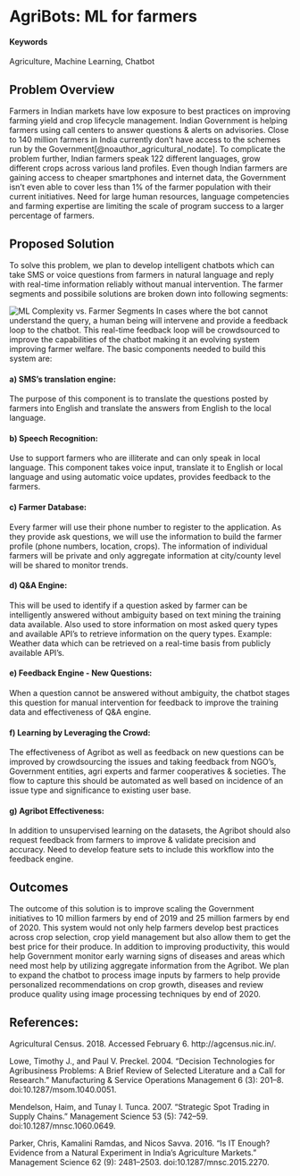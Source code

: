# AgriBots: ML for farmers {#ML-for-farmers}   

#### Keywords {-}

Agriculture, Machine Learning, Chatbot

## Problem Overview
Farmers in Indian markets have low exposure to best practices on improving farming yield and crop lifecycle management. Indian Government is helping farmers using call centers to answer questions & alerts on advisories. Close to 140 million farmers in India currently don't have access to  the schemes run by the Government[@noauthor_agricultural_nodate]. To complicate the problem further, Indian farmers speak 122 different languages, grow different crops across various land profiles. Even though Indian farmers are gaining access to cheaper smartphones and internet data, the Government isn't even able to cover less than 1% of the farmer population with their current initiatives. Need for large human resources, language competencies and farming expertise are limiting the scale of program success to a larger percentage of farmers. 

## Proposed Solution
To solve this problem, we plan to develop intelligent chatbots which can take SMS or voice questions from farmers in natural language and reply with real-time information reliably without manual intervention. The farmer segments and possibile solutions are broken down into following segments: 

![ML Complexity vs. Farmer Segments ](img/Banners_and_Alerts_and_AgriTech.png)
In cases where the bot cannot understand the query, a human being will intervene and provide a feedback loop to the chatbot. This real-time feedback loop will be crowdsourced to improve the capabilities of the chatbot making it an evolving system improving farmer welfare. The basic components needed to build this system are:

#### a) SMS's translation engine:{-}
The purpose of this component is to translate the questions posted by farmers into English and translate the answers from English to the local language. 

#### b) Speech Recognition:{-}
Use to support farmers who are illiterate and can only speak in local language. This component takes voice input, translate it to English or local language and using automatic voice updates, provides feedback to the farmers. 

#### c) Farmer Database: {-}
Every farmer will use their phone number to register to the application. As they provide ask questions, we will use the information to build the farmer profile (phone numbers, location, crops). The information of individual farmers will be private and only aggregate information at city/county level will be shared to monitor trends. 

#### d) Q&A Engine: {-}
This will be used to identify if a question asked by farmer can be intelligently answered without ambiguity based on text mining the training data available. Also used to store information on most asked query types and available API's to retrieve information on the query types. Example: Weather data which can be retrieved on a real-time basis from publicly available API's.  

#### e) Feedback Engine - New Questions: {-}
When a question cannot be answered without ambiguity, the chatbot stages this question for manual intervention for feedback to improve the training data and effectiveness of Q&A engine. 

#### f) Learning by Leveraging the Crowd:{-}
The effectiveness of Agribot as well as feedback on new questions can be improved by crowdsourcing the issues and taking feedback from NGO's, Government entities, agri experts and farmer cooperatives & societies. The flow to capture this should be automated as well based on incidence of an issue type and significance to existing user base. 

#### g) Agribot Effectiveness: {-}
In addition to unsupervised learning on the datasets, the Agribot should also request feedback from farmers to improve & validate precision and accuracy. Need to develop feature sets to include this workflow into the feedback engine. 


## Outcomes
The outcome of this solution is to improve scaling the Government initiatives to 10 million farmers by end of 2019 and 25 million farmers by end of 2020. This system would not only help farmers develop best practices across crop selection, crop yield management but also allow them to get the best price for their produce. In addition to improving productivity, this would help Government monitor early warning signs of diseases and areas which need most help by utilizing aggregate information from the Agribot.  We plan to expand the chatbot to process image inputs by farmers to help provide personalized recommendations on crop growth, diseases and review produce quality using image processing techniques by end of 2020.

## References:

Agricultural Census. 2018. Accessed February 6. http://agcensus.nic.in/.

Lowe, Timothy J., and Paul V. Preckel. 2004. “Decision Technologies for Agribusiness Problems: A Brief Review of Selected Literature and a Call for Research.” Manufacturing & Service Operations Management 6 (3): 201–8. doi:10.1287/msom.1040.0051.

Mendelson, Haim, and Tunay I. Tunca. 2007. “Strategic Spot Trading in Supply Chains.” Management Science 53 (5): 742–59. doi:10.1287/mnsc.1060.0649.

Parker, Chris, Kamalini Ramdas, and Nicos Savva. 2016. “Is IT Enough? Evidence from a Natural Experiment in India’s Agriculture Markets.” Management Science 62 (9): 2481–2503. doi:10.1287/mnsc.2015.2270.

